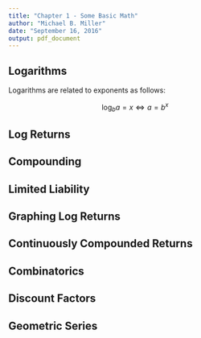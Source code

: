 ```yaml
---
title: "Chapter 1 - Some Basic Math"
author: "Michael B. Miller"
date: "September 16, 2016"
output: pdf_document
---
```


## Logarithms

Logarithms are related to exponents as follows:

$$\log_{b} a = x \iff a = b^{x}$$



## Log Returns



## Compounding


## Limited Liability



## Graphing Log Returns




## Continuously Compounded Returns



## Combinatorics



## Discount Factors



## Geometric Series






